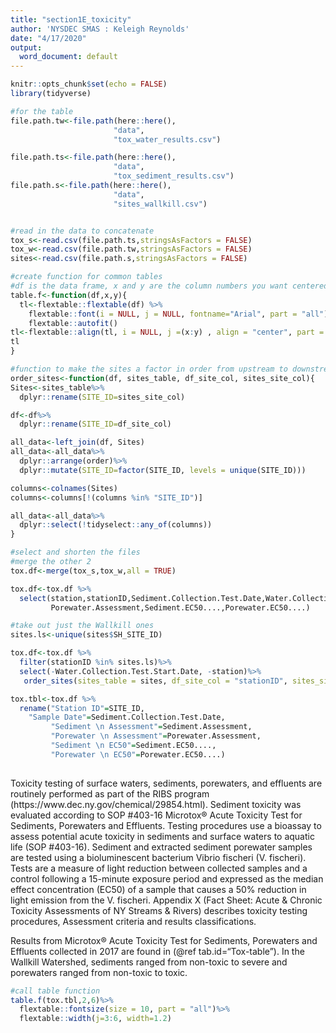 ```yaml
---
title: "section1E_toxicity"
author: 'NYSDEC SMAS : Keleigh Reynolds'
date: "4/17/2020"
output:
  word_document: default
---
```


```r
knitr::opts_chunk$set(echo = FALSE)
library(tidyverse)

#for the table
file.path.tw<-file.path(here::here(),
                       "data",
                       "tox_water_results.csv")

file.path.ts<-file.path(here::here(),
                       "data",
                       "tox_sediment_results.csv")
file.path.s<-file.path(here::here(),
                       "data",
                       "sites_wallkill.csv")


#read in the data to concatenate
tox_s<-read.csv(file.path.ts,stringsAsFactors = FALSE)
tox_w<-read.csv(file.path.tw,stringsAsFactors = FALSE)
sites<-read.csv(file.path.s,stringsAsFactors = FALSE)

```



```r

#create function for common tables
#df is the data frame, x and y are the column numbers you want centered, z is the caption
table.f<-function(df,x,y){
  tl<-flextable::flextable(df) %>% 
    flextable::font(i = NULL, j = NULL, fontname="Arial", part = "all") %>% flextable::theme_zebra() %>%
    flextable::autofit()
tl<-flextable::align(tl, i = NULL, j =(x:y) , align = "center", part = "all")
tl
}

```


```r
#function to make the sites a factor in order from upstream to downstream
order_sites<-function(df, sites_table, df_site_col, sites_site_col){
Sites<-sites_table%>%
  dplyr::rename(SITE_ID=sites_site_col)

df<-df%>%
  dplyr::rename(SITE_ID=df_site_col)

all_data<-left_join(df, Sites)
all_data<-all_data%>%
  dplyr::arrange(order)%>%
  dplyr::mutate(SITE_ID=factor(SITE_ID, levels = unique(SITE_ID)))

columns<-colnames(Sites)
columns<-columns[!(columns %in% "SITE_ID")]

all_data<-all_data%>%
  dplyr::select(!tidyselect::any_of(columns))
}
```

```r

#select and shorten the files
#merge the other 2
tox.df<-merge(tox_s,tox_w,all = TRUE)

tox.df<-tox.df %>% 
  select(station,stationID,Sediment.Collection.Test.Date,Water.Collection.Test.Start.Date,Sediment.Assessment,
         Porewater.Assessment,Sediment.EC50....,Porewater.EC50....)

#take out just the Wallkill ones
sites.ls<-unique(sites$SH_SITE_ID)

tox.df<-tox.df %>% 
  filter(stationID %in% sites.ls)%>%
  select(-Water.Collection.Test.Start.Date, -station)%>%
   order_sites(sites_table = sites, df_site_col = "stationID", sites_site_col = "SH_SITE_ID")

tox.tbl<-tox.df %>% 
  rename("Station ID"=SITE_ID,
    "Sample Date"=Sediment.Collection.Test.Date,
         "Sediment \n Assessment"=Sediment.Assessment,
         "Porewater \n Assessment"=Porewater.Assessment,
         "Sediment \n EC50"=Sediment.EC50....,
         "Porewater \n EC50"=Porewater.EC50....)
 

```



Toxicity testing of surface waters, sediments, porewaters, and effluents are routinely performed as part of the RIBS program (https://www.dec.ny.gov/chemical/29854.html). Sediment toxicity was evaluated according to SOP #403-16 Microtox® Acute Toxicity Test for Sediments, Porewaters and Effluents. Testing procedures use a bioassay to assess potential acute toxicity in sediments and surface waters to aquatic life (SOP #403-16). Sediment and extracted sediment porewater samples are tested using a bioluminescent bacterium Vibrio fischeri (V. fischeri). Tests are a measure of light reduction between collected samples and a control following a 15-minute exposure period and expressed as the median effect concentration (EC50) of a sample that causes a 50% reduction in light emission from the V. fischeri. Appendix X (Fact Sheet: Acute & Chronic Toxicity Assessments of NY Streams & Rivers) describes toxicity testing procedures, Assessment criteria and results classifications. 

Results from Microtox® Acute Toxicity Test for Sediments, Porewaters and Effluents collected in 2017 are found in (@ref tab.id="Tox-table"). In the Wallkill Watershed, sediments ranged from non-toxic to severe and porewaters ranged from non-toxic to toxic. 


```r
#call table function
table.f(tox.tbl,2,6)%>%
  flextable::fontsize(size = 10, part = "all")%>%
  flextable::width(j=3:6, width=1.2)


```



